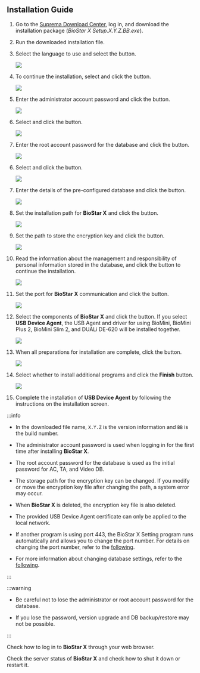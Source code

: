## Installation Guide

1. Go to the [Suprema Download Center](https://download.supremainc.com/), log in, and download the installation package (*BioStar X Setup.X.Y.Z.BB.exe*).

2. Run the downloaded installation file.

3. Select the language to use and select the <Cmd code='biostar2.install.ok' className='bold'/> button.

   <Image src='/img/biostarx-install-select-language.png' />

4. To continue the installation, select <Cmd code='biostar2.install.agree' className='bold'/> and click the <Cmd code='biostar2.install.next' className='bold'/> button.

   <Image src='/img/biostarx-install-agree.png' />

5. Enter the administrator account password and click the <Cmd code='biostar2.install.next' className='bold'/> button.

   <Image src='/img/biostarx-install-input-admin-pw.png' />

<Include pages='tutorial-express-install'>

6. Select <Cmd code='biostar2.install.expressInstall' className='bold'/> and click the <Cmd code='biostar2.install.next' className='bold'/> button.

   <Image src='/img/biostarx-install-select-quick.png' />

7. Enter the root account password for the database and click the <Cmd code='biostar2.install.next' className='bold'/> button.

   <Image src='/img/biostarx-install-input-db-pw.png' />

</Include>

<Include pages='tutorial-custom-install'>

6. Select <Cmd code='biostar2.install.customInstall' className='bold'/> and click the <Cmd code='biostar2.install.next' className='bold'/> button.

   <Image src='/img/biostarx-install-select-custom.png' />

7. Enter the details of the pre-configured database and click the <Cmd code='biostar2.install.next' className='bold'/> button.

   <Image src='/img/biostarx-install-input-db-details.png' />

</Include>

8. Set the installation path for **BioStar X** and click the <Cmd code='biostar2.install.next' className='bold'/> button.

   <Image src='/img/biostarx-install-set-path.png' />

9. Set the path to store the encryption key and click the <Cmd code='biostar2.install.next' className='bold'/> button.

   <Image src='/img/biostarx-install-set-encrypt-path.png' />

10. Read the information about the management and responsibility of personal information stored in the database, and click the <Cmd code='biostar2.install.next' className='bold'/> button to continue the installation.

    <Image src='/img/biostarx-install-read-covenant.png' />

11. Set the port for **BioStar X** communication and click the <Cmd code='biostar2.install.next' className='bold'/> button.

    <Image src='/img/biostarx-install-set-port.png' />

12. Select the components of **BioStar X** and click the <Cmd code='biostar2.install.next' className='bold'/> button. If you select **USB Device Agent**, the USB Agent and driver for using BioMini, BioMini Plus 2, BioMini Slim 2, and DUALi DE-620 will be installed together.

    <Image src='/img/biostarx-install-additional.png' />

13. When all preparations for installation are complete, click the <Cmd code='biostar2.install.btnInstall' className='bold'/> button.

    <Image src='/img/biostarx-install-complete.png' />

14. Select whether to install additional programs and click the **Finish** button.

    <Image src='/img/biostarx-install-additional-fin.png' />

15. Complete the installation of **USB Device Agent** by following the instructions on the installation screen.

:::info

* In the downloaded file name, `X.Y.Z` is the version information and `BB` is the build number.

* The administrator account password is used when logging in for the first time after installing **BioStar X**.

* The root account password for the database is used as the initial password for AC, TA, and Video DB.

* The storage path for the encryption key can be changed. If you modify or move the encryption key file after changing the path, a system error may occur.

* When **BioStar X** is deleted, the encryption key file is also deleted.

* The provided USB Device Agent certificate can only be applied to the local network.

* If another program is using port 443, the BioStar X Setting program runs automatically and allows you to change the port number. For details on changing the port number, refer to the [following](change-port).

* For more information about changing database settings, refer to the [following](change-db).

:::

:::warning

* Be careful not to lose the administrator or root account password for the database.

* If you lose the password, version upgrade and DB backup/restore may not be possible.

:::

<NextStep>
<NextItem to='set-permission'>

Check how to log in to **BioStar X** through your web browser.

</NextItem>
<NextItem to='manage-server'>

Check the server status of **BioStar X** and check how to shut it down or restart it.

</NextItem>
</NextStep>
